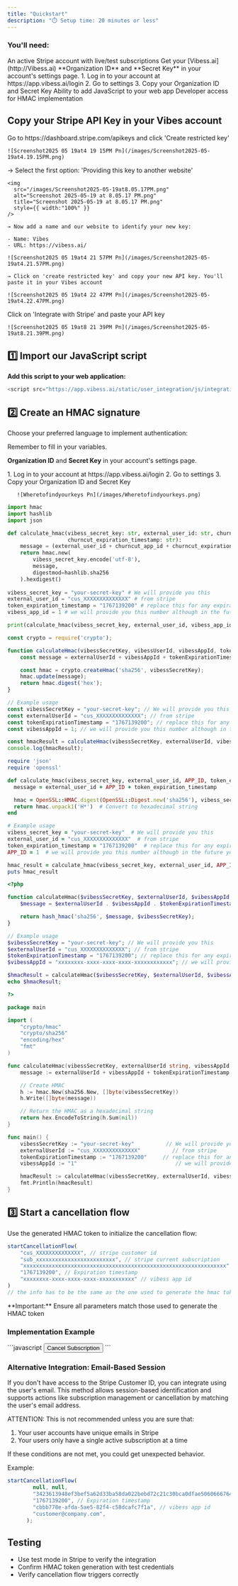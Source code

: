 ```yaml
---
title: "Quickstart"
description: "⏱️ Setup time: 20 minutes or less"
---
```


### You'll need:

<Info>
  An active Stripe account with live/test subscriptions
</Info>

<Info>
  Get your [Vibess.ai](http://Vibess.ai) **Organization ID**  and **Secret Key** in your account's settings page.

  <Expandable title="👁️ How to get them">
    1. Log in to your account at https://app.vibess.ai/login
    2. Go to settings
    3. Copy your Organization ID and Secret Key
  </Expandable>
</Info>

<Info>
  Ability to add JavaScript to your web app
</Info>

<Info>
  Developer access for HMAC implementation
</Info>

## Copy your Stripe API Key in your Vibes account

<AccordionGroup>
  <Accordion title="Go to Stripe Settings" icon="sparkles">
    Go to https://dashboard.stripe.com/apikeys and click 'Create restricted key'

    ![Screenshot2025 05 19at4 19 15PM Pn](/images/Screenshot2025-05-19at4.19.15PM.png)
  </Accordion>
  <Accordion title="Create your Key" icon="key">
    → Select the first option: 'Providing this key to another website'

    <img
      src="/images/Screenshot2025-05-19at8.05.17PM.png"
      alt="Screenshot 2025-05-19 at 8.05.17 PM.png"
      title="Screenshot 2025-05-19 at 8.05.17 PM.png"
      style={{ width:"100%" }}
    />

    → Now add a name and our website to identify your new key:

    - Name: Vibes
    - URL: https://vibess.ai/

    ![Screenshot2025 05 19at4 21 57PM Pn](/images/Screenshot2025-05-19at4.21.57PM.png)

    → Click on 'create restricted key' and copy your new API key. You'll paste it in your Vibes account

    ![Screenshot2025 05 19at4 22 47PM Pn](/images/Screenshot2025-05-19at4.22.47PM.png)
  </Accordion>
  <Accordion title="Add your API key to Vibes" icon="copy">
    Click on 'Integrate with Stripe' and paste your API key

    ![Screenshot2025 05 19at8 21 39PM Pn](/images/Screenshot2025-05-19at8.21.39PM.png)
  </Accordion>
</AccordionGroup>

## 1️⃣ Import our JavaScript script

**Add this script to your web application:**

```javascript
<script src="https://app.vibess.ai/static/user_integration/js/integration_initiallizer.js"></script>
```

## 2️⃣ Create an HMAC signature

Choose your preferred language to implement authentication:

<Warning>
  Remember to fill in your variables.

  **Organization ID** and **Secret Key** in your account's settings page.

  <Expandable title="👁️ Organization ID and Secret Key">
    1. Log in to your account at https://app.vibess.ai/login
    2. Go to settings
    3. Copy your Organization ID and Secret Key

       ![Wheretofindyourkeys Pn](/images/Wheretofindyourkeys.png)
  </Expandable>
</Warning>

<CodeGroup>

```python Python
import hmac
import hashlib
import json

def calculate_hmac(vibess_secret_key: str, external_user_id: str, churncut_app_id: int | str,
                   churncut_expiration_timestamp: str):
    message = (external_user_id + churncut_app_id + churncut_expiration_timestamp).encode('utf-8')
    return hmac.new(
        vibess_secret_key.encode('utf-8'),
        message,
        digestmod=hashlib.sha256
    ).hexdigest()
    
vibess_secret_key = "your-secret-key" # We will provide you this
external_user_id = "cus_XXXXXXXXXXXXXX" # from stripe
token_expiration_timestamp = "1767139200" # replace this for any expiration date as a timestamp
vibess_app_id = 1 # we will provide you this number although in the future you may be abble to access it in our management app

print(calculate_hmac(vibess_secret_key, external_user_id, vibess_app_id, token_expiration_timestamp))
```


```javascript JavaScript
const crypto = require('crypto');

function calculateHmac(vibessSecretKey, vibessUserId, vibessAppId, tokenExpirationTimestamp) {
    const message = externalUserId + vibessAppId + tokenExpirationTimestamp

    const hmac = crypto.createHmac('sha256', vibessSecretKey);
    hmac.update(message);
    return hmac.digest('hex');
}

// Example usage
const vibessSecretKey = "your-secret-key"; // We will provide you this
const externalUserId = "cus_XXXXXXXXXXXXXX"; // from stripe
const tokenExpirationTimestamp = "1767139200"; // replace this for any expiration date as a timestamp
const vibessAppId = 1; // we will provide you this number although in the future you may be able to access it in our management app

const hmacResult = calculateHmac(vibessSecretKey, externalUserId, vibessAppId, tokenExpirationTimestamp);
console.log(hmacResult);
```


```ruby Ruby
require 'json'
require 'openssl'

def calculate_hmac(vibess_secret_key, external_user_id, APP_ID, token_expiration_timestamp)
  message = external_user_id + APP_ID + token_expiration_timestamp

  hmac = OpenSSL::HMAC.digest(OpenSSL::Digest.new('sha256'), vibess_secret_key, message)
  return hmac.unpack1('H*')  # Convert to hexadecimal string
end

# Example usage
vibess_secret_key = "your-secret-key"  # We will provide you this
external_user_id = "cus_XXXXXXXXXXXXXX"  # from stripe
token_expiration_timestamp = "1767139200"  # replace this for any expiration date as a timestamp
APP_ID = 1  # we will provide you this number although in the future you may be able to access it in our management app

hmac_result = calculate_hmac(vibess_secret_key, external_user_id, APP_ID, token_expiration_timestamp)
puts hmac_result
```


```php PHP
<?php

function calculateHmac($vibessSecretKey, $externalUserId, $vibessAppId, $tokenExpirationTimestamp) {
    $message = $externalUserId . $vibessAppId . $tokenExpirationTimestamp;

    return hash_hmac('sha256', $message, $vibessSecretKey);
}

// Example usage
$vibessSecretKey = "your-secret-key"; // We will provide you this
$externalUserId = "cus_XXXXXXXXXXXXXX"; // from stripe
$tokenExpirationTimestamp = "1767139200"; // replace this for any expiration date as a timestamp
$vibessAppId = "xxxxxxxx-xxxx-xxxx-xxxx-xxxxxxxxxxxx"; // we will provide you this code although in the future you may be able to access it in our management app

$hmacResult = calculateHmac($vibessSecretKey, $externalUserId, $vibessAppId, $tokenExpirationTimestamp);
echo $hmacResult;

?>
```


```go GO
package main

import (
	"crypto/hmac"
	"crypto/sha256"
	"encoding/hex"
	"fmt"
)

func calculateHmac(vibessSecretKey, externalUserId string, vibessAppId string, tokenExpirationTimestamp string) string {
	message := externalUserId + vibessAppId + tokenExpirationTimestamp

	// Create HMAC
	h := hmac.New(sha256.New, []byte(vibessSecretKey))
	h.Write([]byte(message))

	// Return the HMAC as a hexadecimal string
	return hex.EncodeToString(h.Sum(nil))
}

func main() {
	vibessSecretKey := "your-secret-key"          // We will provide you this
	externalUserId := "cus_XXXXXXXXXXXXXX"          // from stripe
	tokenExpirationTimestamp := "1767139200"     // replace this for any expiration date as a timestamp
	vibessAppId := "1"                               // we will provide you this number although in the future you may be able to access it in our management app

	hmacResult := calculateHmac(vibessSecretKey, externalUserId, vibessAppId, tokenExpirationTimestamp)
	fmt.Println(hmacResult)
}
```

</CodeGroup>

## 3️⃣ Start a cancellation flow

Use the generated HMAC token to initialize the cancellation flow:

```javascript
startCancellationFlow(
    "cus_XXXXXXXXXXXXXX", // stripe customer id
    "sub_xxxxxxxxxxxxxxxxxxxxxxxxx", // stripe current subscription
    "xxxxxxxxxxxxxxxxxxxxxxxxxxxxxxxxxxxxxxxxxxxxxxxxxxxxxxxxxxxxxxxx", // Here goes your hmac token
    "1767139200", // Expiration timestamp 
    "xxxxxxxx-xxxx-xxxx-xxxx-xxxxxxxxxxx" // vibess app id
)
// the info has to be the same as the one used to generate the hmac token
```

<Warning>
  **Important:** Ensure all parameters match those used to generate the HMAC token
</Warning>

### Implementation Example

<AccordionGroup>
  <Accordion title="JS example" icon="circle-check">
    ```javascript
    <button onclick="handleCancellation()">Cancel Subscription</button>
    <script>
      function handleCancellation() {
        startCancellationFlow(
          "cus_XXXXXXXXXXXXXX",
          "sub_xxxxxxxxxxxxxxxxx",
          "your-hmac-token",
          "1767139200",
          "your-vibess-app-id"
        )
      }
    </script>
    ```
  </Accordion>
</AccordionGroup>

### **Alternative Integration: Email-Based Session**

If you don't have access to the Stripe Customer ID, you can integrate using the user's email. This method allows session-based identification and supports actions like subscription management or cancellation by matching the user's email address.

<Warning>
  ATTENTION: This is not recommended unless you are sure that:

  1. Your user accounts have unique emails in Stripe
  2. Your users only have a single active subscription at a time

  If these conditions are not met, you could get unexpected behavior.
</Warning>

Example:

```javascript
startCancellationFlow(
        null, null,
        "3423613948ef3bef5a62d33ba58da022bebd72c21c30bca0dfae50606667647e", // Here goes your hmac token
        "1767139200", // Expiration timestamp
        "cbbb778e-afda-5ae5-82f4-c58dcafc7f1a", // vibess app id
        "customer@company.com",
      );
```

## Testing

- Use test mode in Stripe to verify the integration
- Confirm HMAC token generation with test credentials
- Verify cancellation flow triggers correctly